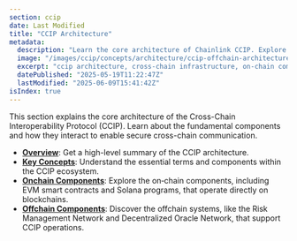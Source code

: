 ```yaml
---
section: ccip
date: Last Modified
title: "CCIP Architecture"
metadata:
  description: "Learn the core architecture of Chainlink CCIP. Explore key concepts, on‑chain components, and off‑chain systems for cross‑chain communication."
  image: "/images/ccip/concepts/architecture/ccip-offchain-architecture.jpg"
  excerpt: "ccip architecture, cross‑chain infrastructure, on‑chain components, off‑chain systems, decentralized oracle networks, risk management network, EVM smart contracts, Solana programs, router, onramp, offramp"
  datePublished: "2025-05-19T11:22:47Z"
  lastModified: "2025-06-09T15:41:42Z"
isIndex: true
---
```


This section explains the core architecture of the Cross-Chain Interoperability Protocol (CCIP). Learn about the fundamental components and how they interact to enable secure cross-chain communication.

- **[Overview](/ccip/concepts/architecture/overview)**: Get a high-level summary of the CCIP architecture.
- **[Key Concepts](/ccip/concepts/architecture/key-concepts)**: Understand the essential terms and components within the CCIP ecosystem.
- **[Onchain Components](/ccip/concepts/architecture/onchain)**: Explore the on‑chain components, including EVM smart contracts and Solana programs, that operate directly on blockchains.
- **[Offchain Components](/ccip/concepts/architecture/offchain)**: Discover the offchain systems, like the Risk Management Network and Decentralized Oracle Network, that support CCIP operations.
